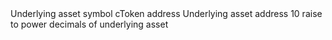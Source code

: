 <ParamField path="asset_symbol">
Underlying asset symbol
</ParamField>
<ParamField path="ctoken_address">
cToken address
</ParamField>
<ParamField path="asset_address">
Underlying asset address
</ParamField>
<ParamField path="decimals_mantissa">
10 raise to power decimals of underlying asset
</ParamField>

